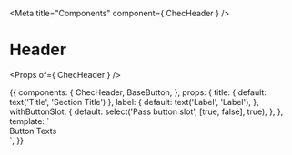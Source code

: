 
<Meta title="Components" component={ ChecHeader } />

# Header

<Props of={ ChecHeader } />

<Preview>
  <Story name="Header">
    {{
      components: {
        ChecHeader,
        BaseButton,
      },
      props: {
        title: {
          default: text('Title', 'Section Title')
        },
        label: {
          default: text('Label', 'Label'),
        },
        withButtonSlot: {
          default: select('Pass button slot', [true, false], true),
        },
      },
      template: `
        <div class="py-16 px-4 font-lato">
          <ChecHeader
            :title="title"
            :label="label"
          >
            <BaseButton v-if="withButtonSlot" color="primary" variant="round">
              Button Texts
            </BaseButton>
          </ChecHeader>
        </div>`,
    }}
  </Story>
</Preview>
